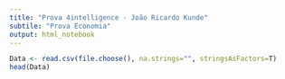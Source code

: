 ---
title: "Prova 4intelligence - João Ricardo Kunde"
subtile: "Prova Economia"
output: html_notebook
---

```{r}
Data <- read.csv(file.choose(), na.strings="", stringsAsFactors=T)
head(Data)
```